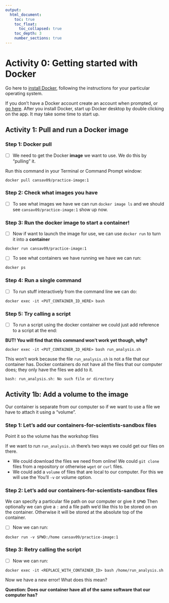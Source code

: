 ```yaml
---
output:
  html_document:
    toc: true
    toc_float:
      toc_collapsed: true
    toc_depth: 3
    number_sections: true
---
```

# Activity 0: Getting started with Docker

Go here to [install Docker](https://www.docker.com/get-started), following the instructions for your particular operating system.

If you don't have a Docker account create an account when prompted, or [go here](https://hub.docker.com/).
After you install Docker, start up Docker desktop by double clicking on the app. It may take some time to start up.

## Activity 1: Pull and run a Docker image

### Step 1: Docker pull

- [ ] We need to get the Docker **image** we want to use. We do this by "pulling" it.

Run this command in your Terminal or Command Prompt window:

```
docker pull cansav09/practice-image:1
```

### Step 2: Check what images you have

- [ ] To see what images we have we can run `docker image ls` and we should see `cansav09/practice-image:1` show up now.

### Step 3: Run the docker image to start a container!

- [ ] Now if want to launch the image for use, we can use `docker run` to turn it into a **container**

```
docker run cansav09/practice-image:1
```

- [ ] To see what containers we have running we have we can run:

```
docker ps
```

### Step 4: Run a single command

- [ ] To run stuff interactively from the command line we can do:

```
docker exec -it <PUT_CONTAINER_ID_HERE> bash
```

### Step 5: Try calling a script

- [ ] To run a script using the docker container we could just add reference to a script at the end:

**BUT! You will find that this command won't work yet though, why?**

```
docker exec -it <PUT_CONTAINER_ID_HERE> bash run_analysis.sh
```

This won't work because the file `run_analysis.sh` is not a file that our container has. Docker containers do not have all the files that our computer does; they only have the files we add to it.

```
bash: run_analysis.sh: No such file or directory
```

## Activity 1b: Add a volume to the image

Our container is separate from our computer so if we want to use a file we have to attach it using a "volume".

### Step 1: Let’s add our containers-for-scientists-sandbox files

Point it so the volume has the workshop files

If we want to run `run_analysis.sh` there's two ways we could get our files on there.

- We could download the files we need from online! We could `git clone` files from a repository or otherwise `wget` or `curl` files.
- We could add a `volume` of files that are local to our computer. For this we will use the You'll `-v` or volume option.

### Step 2: Let’s add our containers-for-scientists-sandbox files

We can specify a particular file path on our computer or give it `$PWD` Then optionally we can give a `:` and a file path we'd like this to be stored on on the container. Otherwise it will be stored at the absolute top of the container.

- [ ] Now we can run:
```
docker run -v $PWD:/home cansav09/practice-image:1
```

### Step 3: Retry calling the script

- [ ] Now we can run:
```
docker exec -it <REPLACE_WITH_CONTAINER_ID> bash /home/run_analysis.sh
```

Now we have a new error! What does this mean?

**Question: Does our container have all of the same software that our computer has?**
